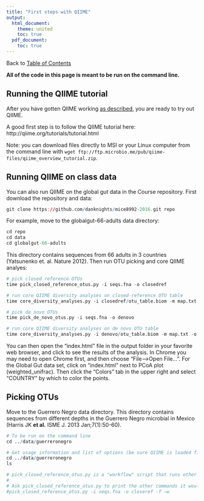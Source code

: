 ```yaml
---
title: "First steps with QIIME"
output:
  html_document:
    theme: united
    toc: true
  pdf_document:
    toc: true
---
```

Back to [Table of Contents](index.html)  

**All of the code in this page is meant to be run on the command line.**

## Running the QIIME tutorial
After you have gotten QIIME working [as described](installing.qiime.html), you are ready to try out QIIME.

A good first step is to follow the QIIME tutorial here: http://qiime.org/tutorials/tutorial.html

Note: you can download files directly to MSI or your Linux computer from the command line with ```wget ftp://ftp.microbio.me/pub/qiime-files/qiime_overview_tutorial.zip```.

## Running QIIME on class data
You can also run QIIME on the global gut data in the Course repository. First download the repository and data:
```r
git clone https://github.com/danknights/mice8992-2016.git repo
```

For example, move to the globalgut-66-adults data directory:
```r
cd repo
cd data
cd globalgut-66-adults
```

This directory contains sequences from 66 adults in 3 countries (Yatsunenko et. al. Nature 2012). Then run OTU picking and core QIIME analyes:  
```r
# pick closed reference OTUs
time pick_closed_reference_otus.py -i seqs.fna -o closedref

# run core QIIME diversity analyses on closed-reference OTU table
time core_diversity_analyses.py -i closedref/otu_table.biom -m map.txt -o closedref/corediv -e 500 --tree_fp closedref/97_otus.tree -v

# pick de novo OTUs
time pick_de_novo_otus.py -i seqs.fna -o denovo

# run core QIIME diversity analyses on de novo OTU table
time core_diversity_analyses.py -i denovo/otu_table.biom -m map.txt -o denovo/corediv -e 500 --tree_fp denovo/rep_set.tre
```

You can then open the "index.html" file in the output folder in your favorite web browser, and click to see the results of the analysis. In Chrome you may need to open Chrome first, and then choose "File-->Open File...". For the Global Gut data set, click on "index.html" next to PCoA plot (weighted_unifrac). Then click the "Colors" tab in the upper right and select "COUNTRY" by which to color the points.

## Picking OTUs

Move to the Guerrero Negro data directory. This directory contains sequences from different depths in the Guerrero Negro microbial in Mexico (Harris JK **et al.** ISME J. 2013 Jan;7(1):50-60).
```r

# To be run on the command line
cd ../data/guerreronegro


```

```r
# Get usage information and list of options (be sure QIIME is loaded first)
cd ../data/guerreronegro
ls
```

```r
# pick_closed_reference_otus.py is a "workflow" script that runs other scripts
# 
# Ask pick_closed_reference_otus.py to print the other commands it would run
#pick_closed_reference_otus.py -i seqs.fna -o closeref -f –w

```

